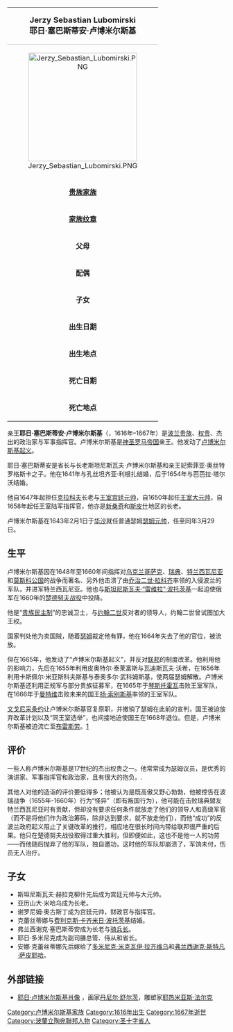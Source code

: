 {| border=1 align=right cellpadding=4 cellspacing=0 width=250 style="margin: 0 0 1em 1em; background: #f9f9f9; border: 1px #aaa solid; border-collapse: collapse; font-size: 95%;"
| align="center" style="background:#efefef;" colspan="2" style="border-bottom:1px #aaa solid;" | <font size="+1">'''Jerzy Sebastian Lubomirski<br />耶日·塞巴斯蒂安·卢博米尔斯基'''
|-
| align=center colspan=2 |[[File:Jerzy_Sebastian_Lubomirski.PNG|250px]]
|-
|'''[[施拉赫塔|贵族家族]]''' || [[卢博米尔斯基家族|卢博米尔斯基家族]]
|-
|'''[[波兰纹章|家族纹章]]''' || [[卢博米尔斯基纹章|卢博米尔斯基纹章]] [[File:Herb_Lubomirski.PNG|120px]]
|-
|'''父母''' || [[斯坦尼斯瓦夫·卢博米尔斯基_(1583年–1649年)|斯坦尼斯瓦夫·卢博米尔斯基]]<br />[[索菲亚·奥斯特罗格斯卡|索菲亚·奥斯特罗格斯卡]]
|-
|'''配偶'''|| [[孔丝坦齐娅·利根扎|孔丝坦齐娅·利根扎]]<br />[[芭芭拉·塔尔沃|芭芭拉·塔尔沃]]
|-
|'''子女''' || 与孔丝坦齐亚·莉根扎生下<br />[[斯坦尼斯瓦夫·赫拉克柳什·卢博米尔斯基|斯坦尼斯瓦夫·赫拉克柳什·卢博米尔斯基]]<br />[[亚历山大·米哈乌·卢博米尔斯基_(17世纪-1673年)|亚历山大·米哈乌·卢博米尔斯基]]<br />[[谢罗尼姆·奥古斯丁·卢博米尔斯基|谢罗尼姆·奥古斯丁·卢博米尔斯基]]<br />[[克蕾丝蒂娜·卢博米尔斯卡_(17世纪-1699年)|克蕾丝蒂娜·卢博米尔斯卡]]<br />与芭芭拉·塔尔沃生下<br />[[弗兰西谢克·塞巴斯蒂安·卢博米尔斯基|弗兰西谢克·塞巴斯蒂安·卢博米尔斯基]]<br />[[耶日·多米尼克·卢博米尔斯基|耶日·多米尼克·卢博米尔斯基]]<br />[[安娜·克蕾丝蒂娜·卢博米尔斯卡_(17世纪-1701年)|安娜·克蕾丝蒂娜·卢博米尔斯卡]]
|-
|'''出生日期''' || 1616年1月20日
|-
|'''出生地点''' || 不详
|-
|'''死亡日期''' || 1667年12月31日
|-
|'''死亡地点''' || [[弗罗茨瓦夫|弗罗茨瓦夫]]
|}
亲王'''耶日·塞巴斯蒂安·卢博米尔斯基'''（{{lang-pl|Jerzy Sebastian Lubomirski}}，1616年–1667年）是[[波兰|波兰]][[施拉赫塔|贵族]]、[[权贵|权贵]]、杰出的政治家与军事指挥官。卢博米尔斯基是[[神圣罗马帝国|神圣罗马帝国]]亲王。他发动了[[卢博米尔斯基起义|卢博米尔斯基起义]]。 

耶日·塞巴斯蒂安是省长与长老斯坦尼斯瓦夫·卢博米尔斯基和亲王妃索菲亚·奥丝特罗格斯卡之子。他在1641年与孔丝坦齐亚·利根扎结婚，后于1654年与芭芭拉·塔尔沃结婚。

他自1647年起担任[[克拉科夫|克拉科夫]]长老与[[王室宫廷元帅|王室宫廷元帅]]，自1650年起任[[王室大元帅|王室大元帅]]，自1658年起任王室陆军指挥官，他亦是[[新桑奇|新桑奇]]和[[斯皮什|斯皮什]]地区的长老。

卢博米尔斯基在1643年2月1日于[[华沙|华沙]]就任普通瑟姆[[瑟姆元帅|瑟姆元帅]]，任至同年3月29日。 

== 生平 ==
卢博米尔斯基因在1648年至1660年间指挥对[[乌克兰|乌克兰]][[哥萨克|哥萨克]]、[[瑞典|瑞典]]、[[特兰西瓦尼亚|特兰西瓦尼亚]]和[[莫斯科公国|莫斯科公国]]的战争而著名、另外他击溃了由[[乔治二世·拉科齐|乔治二世·拉科齐]]率领的入侵波兰的军队，并进军特兰西瓦尼亚。他也与[[斯坦尼斯瓦夫·“雷维拉”·波托茨基|斯坦尼斯瓦夫·“雷维拉”·波托茨基]]一起迫使俄军在1660年的[[楚德努夫战役|楚德努夫战役]]中投降。

他是“[[贵族民主制|贵族民主制]]”的忠诚卫士，与[[约翰二世_(波兰)|约翰二世]]反对者的领导人，约翰二世曾试图加大王权。 

国家判处他为卖国贼，随着[[瑟姆|瑟姆]]裁定他有罪，他在1664年失去了他的官位，被流放。

但在1665年，他发动了“卢博米尔斯基起义”，并反对[[波兰立陶宛联邦|联邦]]的制度改革。他利用他的影响力，先后在1655年利用皮奥特尔·泰莱富斯与瓦迪斯瓦夫·沃希，在1656年利用卡斯佩尔·米亚斯科夫斯基与泰奥多尔·武科姆斯基，使两届瑟姆解散。卢博米尔斯基还利用正规军与部分贵族征募军，在1665年于[[琴斯托霍瓦|琴斯托霍瓦]]击败王室军队，在1666年于[[曼特维|曼特维]]击败未来的国王[[约翰三世_(波兰)|扬·索别斯基]]率领的王室军队。

[[文戈尼采条约|文戈尼采条约]]让卢博米尔斯基官复原职，并撤销了瑟姆在此前的宣判，国王被迫放弃改革计划以及“同王室选举”，也间接地迫使国王在1668年退位。但是，卢博米尔斯基被迫流亡至[[布雷斯劳|布雷斯劳]]。[http://books.google.com/books?ie=UTF-8&vid=ISBN0395652375&id=MziRd4ddZz4C&pg=PA344&lpg=PA344&dq=1773+exiled+Sejm&sig=92NKMrNxjDRA53dUBxLlZgEkfSA] {{Wayback|url=http://books.google.com/books?ie=UTF-8&vid=ISBN0395652375&id=MziRd4ddZz4C&pg=PA344&lpg=PA344&dq=1773+exiled+Sejm&sig=92NKMrNxjDRA53dUBxLlZgEkfSA |date=20121024105929 }}

== 评价 ==
一些人称卢博米尔斯基是17世纪的杰出权贵之一。他常常成为瑟姆议员，是优秀的演讲家、军事指挥官和政治家，且有很大的抱负。.

其他人对他的造诣的评价要低得多；他被认为是既高傲又野心勃勃，他被控告在波瑞战争（1655年-1660年）行为“怪异”（即有叛国行为），他可能在击败瑞典盟友特兰西瓦尼亚时有贡献，但却没有要求任何条件就放走了他们的领导人和高级军官（而不是将他们作为政治筹码，除非达到要求，就不放走他们），而他“成功”的反波兰政府起义阻止了关键改革的推行，相应地在很长时间内带给联邦很严重的后果。他只在楚德努夫战役取得过重大胜利，但即便如此，这也不是他一人的功劳——而他随后抛弃了他的军队，独自邀功，这时他的军队却崩溃了，军饷未付，伤员无人治疗。 

== 子女 ==
* 斯坦尼斯瓦夫·赫拉克柳什先后成为宫廷元帅与大元帅。
* 亚历山大·米哈乌成为长老。
* 谢罗尼姆·奥古斯丁成为宫廷元帅，财政官与指挥官。
* 克蕾丝蒂娜与[[费利克斯·卡齐米日·波托茨基|费利克斯·卡齐米日·波托茨基]]结婚。
* 弗兰西谢克·塞巴斯蒂安成为长老与[[骑兵长|骑兵长]]。
* 耶日·多米尼克成为副司膳总管、侍从和省长。
* 安娜·克蕾丝蒂娜先后嫁给了[[多米尼克·米克瓦伊·拉齐维乌|多米尼克·米克瓦伊·拉齐维乌]]和[[弗兰西谢克·斯特凡·萨皮耶哈|弗兰西谢克·斯特凡·萨皮耶哈]]。

== 外部链接 ==
* [http://malarze.com/obraz.php?id=751&l=en 耶日·卢博米尔斯基肖像] {{Wayback|url=http://malarze.com/obraz.php?id=751&l=en |date=20200918104412 }}，画家[[丹尼尔·舒尔茨|丹尼尔·舒尔茨]]，雕塑家[[耶热米亚斯·法尔克|耶热米亚斯·法尔克]]

{{Authority control}}
[[Category:卢博米尔斯基家族|Category:卢博米尔斯基家族]]
[[Category:1616年出生|Category:1616年出生]]
[[Category:1667年逝世|Category:1667年逝世]]
[[Category:波蘭立陶宛聯邦人物|Category:波蘭立陶宛聯邦人物]]
[[Category:圣十字省人|Category:圣十字省人]]